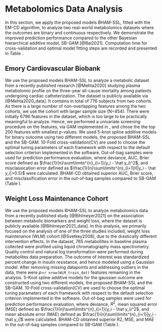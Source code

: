 # Metabolomics Data Analysis
\label{sec:real_data}

In this section, we apply the proposed models BHAM-SSL, fitted with the EM-CD algorithm, to analyze two real-world metabolomics datasets where the outcomes are binary and continuous respectively. We demonstrate the improved prediction performance compared to the other Bayesian hierarchical additive model, SB-GAM [@Bai2021]. Computation time for cross-validation and optimal model fitting steps are recorded and presented in Table \ref{tab:time_real_data}.
\begin{center}
Table \ref{tab:time_real_data} here
\end{center}

## Emory Cardiovascular Biobank
We use the proposed models BHAM-SSL to analyze a metabolic dataset from a recently published research [@Mehta2020] studying plasma metabolomic profile on the three-year all-cause mortality among patients undergoing cardiac catheterization. The dataset is publicly available via \textit{Dryad} [@Mehta2020_data]. It contains in total of 776 subjects from two cohorts. As there is a large number of non-overlapping features among the two cohorts, we use the cohort with larger sample size (N=454). There were initially 6796 features in the dataset, which is too large to be practically meaningful to analyze. Hence, we performed a univariate screening procedure on the features, via GAM implemented in \texttt{mgcv}, and chose the the top 200 features with smallest p-values. We used 5-knot spline additive models for binary outcome using two different models, the proposed BHAM-SSL and the SB-GAM. 10-Fold cross-validation(CV) are used to choose the optimal tuning parameters of each framework with respect to the default selection criterion implemented in the software. Out-of-bag samples were used for prediction performance evaluation, where deviance, AUC, Brier score defined as $\frac{1}{n}\sum\limits^{n}_{i=1}(y_i - \hat y_i)^2$, and misclassication error defined as $\frac{1}{n}\sum\limits^{n}_{i=1}I(|y_i - \hat y_i|>0.5)$ were calculated. BHAM-CD obtained superior AUC, Brier score, and misclassification error in the out-of-bag samples compared to SB-GAM (Table \ref{tab:ECB_res}).
\begin{center}
Table \ref{tab:ECB_res} here
\end{center}

## Weight Loss Maintenance Cohort 
We use the proposed models BHAM-SSL to analyze metabolomics data from a recently published study [@Bihlmeyer2021] on the association between metabolic biomarkers and weight loss, where the dataset is publicly available [@Bihlmeyer2021_data]. In this analysis, we primarily focused on the analysis of one of the three studies included, weight loss maintenance (WLM) cohort [@Svetkey2008], due to the drastically different intervention effects. In the dataset, 765 metaboliltes in baseline plasma collected were profiled using liquid chromatography mass spectrometry. Quality control and natural log transformation were performed during metabolites data preparation. The outcome of interest was standardized percent change in insulin resistance, and hence modeled using a Gaussian model. After removing missing datapoints and addressing outliers in the data, there were $p$=`r nrow(WLM_train_dat)` features remaining in the analysis. 5-Knot spline additive models for the gaussian outcome are constructed using two different models, the proposed BHAM-SSL and the SB-GAM. 10-Fold cross-validation(CV) are used to choose the optimal tuning parameters of each framework with respect to the default selection criterion implemented in the software. Out-of-bag samples were used for prediction performance evaluation, where deviance, $R^2$, mean squared error (MSE) defined as $\frac{1}{n}\sum\limits^{n}_{i=1}(y_i - \hat y_i)^2$, and mean absolute error (MAE) defined as $\frac{1}{n}\sum\limits^{n}_{i=1}|y_i - \hat y_i|$ were calculated. BHAM-CD obtained superior R2, MSE, and MAE in the out-of-bag samples compared to SB-GAM (Table \ref{tab:WLM_res}).
\begin{center}
Table \ref{tab:WLM_res} here
\end{center}
